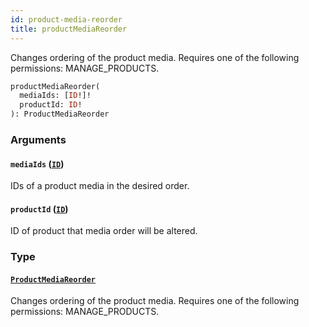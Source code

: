 ```yaml
---
id: product-media-reorder
title: productMediaReorder
---
```



Changes ordering of the product media. Requires one of the following permissions: MANAGE_PRODUCTS.

```graphql
productMediaReorder(
  mediaIds: [ID!]!
  productId: ID!
): ProductMediaReorder
```


### Arguments

#### `mediaIds` ([`ID`](../../../developer/api-reference/scalars/id))

IDs of a product media in the desired order.


#### `productId` ([`ID`](../../../developer/api-reference/scalars/id))

ID of product that media order will be altered.


### Type

#### [`ProductMediaReorder`](../../../developer/api-reference/objects/product-media-reorder) 

Changes ordering of the product media. Requires one of the following permissions: MANAGE_PRODUCTS.




